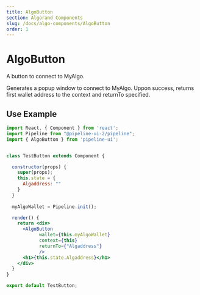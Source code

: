 ```yaml
---
title: AlgoButton
section: Algorand Components
slug: /docs/algo-components/AlgoButton
order: 1
---
```


# AlgoButton

A button to connect to MyAlgo. 

Generates a popup window to connect to MyAlgo. Uppon success, returns first wallet address to the context and returnTo specified.

## Use Example  

```jsx
import React, { Component } from 'react';
import Pipeline from "@pipeline-ui-2/pipeline";
import { AlgoButton } from 'pipeline-ui';


class TestButton extends Component {

  constructor(props) {
    super(props);
    this.state = {
      Algaddress: ""
    }
  }
  
  myAlgoWallet = Pipeline.init();

  render() {
    return <div>
      <AlgoButton 
            wallet={this.myAlgoWallet} 
            context={this} 
            returnTo={"Algaddress"} 
            />
      <h1>{this.state.Algaddress}</h1>
    </div>
  }
}

export default TestButton;
```